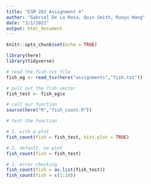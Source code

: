 ```yaml
---
title: "ESM 262 Assignment 4"
author: "Gabriel De La Rosa, Quin Smith, Ruoyu Wang"
date: "3/1/2021"
output: html_document
---
```


```r
knitr::opts_chunk$set(echo = TRUE)

library(here)
library(tidyverse)
```

```r
# read the fish.txt file
fish_eg <- read_tsv(here("assignments","fish.txt"))

# pull out the fish vector
fish_test <- fish_eg$x

# call our function
source(here("R","fish_count.R"))

# test the function

# 1. with a plot
fish_count(fish = fish_test, hist.plot = TRUE)

# 2. default, no plot
fish_count(fish = fish_test)

# 3. error checking
fish_count(fish = as.list(fish_test))
fish_count(fish = c(1:10))

```

